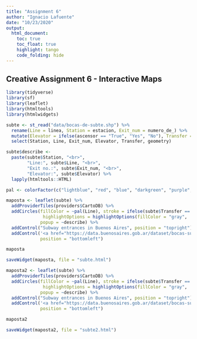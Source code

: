 ```yaml
---
title: "Assignment 6"
author: "Ignacio Lafuente"
date: "10/23/2020"
output:
  html_document:
    toc: true
    toc_float: true
    highlight: tango
    code_folding: hide
---
```


## Creative Assignment 6 - Interactive Maps

```r
library(tidyverse)
library(sf)
library(leaflet)
library(htmltools)
library(htmlwidgets)
```

```r
subte <- st_read("data/bocas-de-subte.shp") %>%
  rename(Line = linea, Station = estacion, Exit_num = numero_de_) %>%
  mutate(Elevator = ifelse(ascensor == "True", "Yes", "No"), Transfer = ifelse(is.na(lineas_de_), "No", "Yes")) %>%
  select(Station, Line, Exit_num, Elevator, Transfer, geometry)
```

```r
subte$describe <- 
  paste(subte$Station, "<br>",
        "Line:", subte$Line, "<br>",
        "Exit no.:", subte$Exit_num, "<br>",
        "Elevator:", subte$Elevator) %>% 
  lapply(htmltools::HTML)

pal <- colorFactor(c("lightblue", "red", "blue", "darkgreen", "purple", "gold"), domain = c("A", "B", "C", "D", "E", "H"))

maposta <- leaflet(subte) %>%
  addProviderTiles(providers$CartoDB) %>%
  addCircles(fillColor = ~pal(Line), stroke = ifelse(subte$Transfer == "Yes", TRUE, FALSE), fillOpacity = ifelse(subte$Elevator == "Yes", 1, 0.5), color = ifelse(subte$Transfer == "Yes", "black", FALSE), radius = 20, opacity = 0.8,
              highlightOptions = highlightOptions(fillColor = "gray",         fillOpacity = 1),
             popup = ~describe) %>%
  addControl("Subway entrances in Buenos Aires", position = "topright") %>%
  addControl('<a href="https://data.buenosaires.gob.ar/dataset/bocas-subte">Data source</a>',
             position = "bottomleft")

maposta
```

```r
saveWidget(maposta, file = "subte.html")
```

```r
maposta2 <- leaflet(subte) %>%
  addProviderTiles(providers$CartoDB) %>%
  addCircles(fillColor = ~pal(Line), stroke = ifelse(subte$Transfer == "Yes", 0.5, FALSE), fillOpacity = 1, color = ifelse(subte$Transfer == "Yes", "black", FALSE), opacity = 0.8, radius = ifelse(subte$Elevator == "Yes", 20, 10),
              highlightOptions = highlightOptions(fillColor = "gray",         fillOpacity = 1),
             popup = ~describe) %>%
  addControl("Subway entrances in Buenos Aires", position = "topright") %>%
  addControl('<a href="https://data.buenosaires.gob.ar/dataset/bocas-subte">Data source</a>',
             position = "bottomleft")

maposta2
```

```r
saveWidget(maposta2, file = "subte2.html")
```